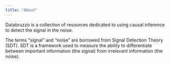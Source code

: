 ```yaml
---
title: "About"
---
```


Databruzzo is a collection of resources dedicated to using causal inference to detect the signal in the noise.

The terms "signal" and "noise" are borrowed from Signal Detection Theory (SDT). SDT is a framework used to measure the ability to differentiate between important information (the signal) from irrelevant information (the noise).
